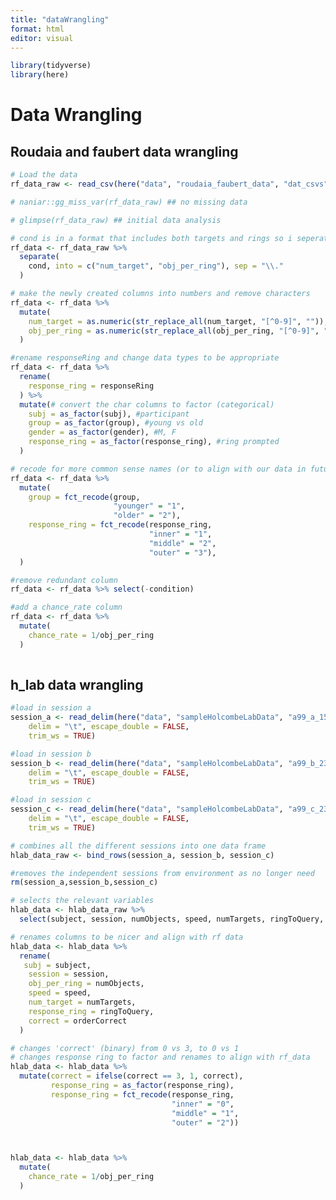 ```yaml
---
title: "dataWrangling"
format: html
editor: visual
---
```


```r
library(tidyverse)
library(here)
```

# Data Wrangling

## Roudaia and faubert data wrangling

```r
# Load the data
rf_data_raw <- read_csv(here("data", "roudaia_faubert_data", "dat_csvs", "sub-ALL_task-motc.csv"))

# naniar::gg_miss_var(rf_data_raw) ## no missing data

# glimpse(rf_data_raw) ## initial data analysis

# cond is in a format that includes both targets and rings so i seperate this
rf_data <- rf_data_raw %>%
  separate(
    cond, into = c("num_target", "obj_per_ring"), sep = "\\."
  )

# make the newly created columns into numbers and remove characters
rf_data <- rf_data %>%
  mutate(
    num_target = as.numeric(str_replace_all(num_target, "[^0-9]", "")),
    obj_per_ring = as.numeric(str_replace_all(obj_per_ring, "[^0-9]", ""))
  )

#rename responseRing and change data types to be appropriate
rf_data <- rf_data %>%
  rename(
    response_ring = responseRing
  ) %>%
  mutate(# convert the char columns to factor (categorical)
    subj = as_factor(subj), #participant
    group = as_factor(group), #young vs old
    gender = as_factor(gender), #M, F
    response_ring = as_factor(response_ring), #ring prompted
  )

# recode for more common sense names (or to align with our data in future)
rf_data <- rf_data %>%
  mutate(
    group = fct_recode(group,
                       "younger" = "1",
                       "older" = "2"),
    response_ring = fct_recode(response_ring,
                               "inner" = "1",
                               "middle" = "2",
                               "outer" = "3"),
  )

#remove redundant column
rf_data <- rf_data %>% select(-condition)

#add a chance_rate column
rf_data <- rf_data %>%
  mutate(
    chance_rate = 1/obj_per_ring
  )
  
```

## h_lab data wrangling

```r
#load in session a
session_a <- read_delim(here("data", "sampleHolcombeLabData", "a99_a_15Jan2025_12-03.tsv"), 
    delim = "\t", escape_double = FALSE, 
    trim_ws = TRUE)

#load in session b
session_b <- read_delim(here("data", "sampleHolcombeLabData", "a99_b_23Jan2025_12-47.tsv"), 
    delim = "\t", escape_double = FALSE, 
    trim_ws = TRUE)

#load in session c
session_c <- read_delim(here("data", "sampleHolcombeLabData", "a99_c_23Jan2025_14-22.tsv"), 
    delim = "\t", escape_double = FALSE, 
    trim_ws = TRUE)

# combines all the different sessions into one data frame
hlab_data_raw <- bind_rows(session_a, session_b, session_c)

#removes the independent sessions from environment as no longer need
rm(session_a,session_b,session_c)

# selects the relevant variables
hlab_data <- hlab_data_raw %>%
  select(subject, session, numObjects, speed, numTargets, ringToQuery, orderCorrect)

# renames columns to be nicer and align with rf data
hlab_data <- hlab_data %>%
  rename(
   subj = subject,
    session = session,
    obj_per_ring = numObjects,
    speed = speed,
    num_target = numTargets,
    response_ring = ringToQuery,
    correct = orderCorrect
  )

# changes 'correct' (binary) from 0 vs 3, to 0 vs 1
# changes response ring to factor and renames to align with rf_data
hlab_data <- hlab_data %>%
  mutate(correct = ifelse(correct == 3, 1, correct),
         response_ring = as_factor(response_ring),
         response_ring = fct_recode(response_ring,
                                    "inner" = "0",
                                    "middle" = "1",
                                    "outer" = "2"))
```

```r

```

```r

```

```r
hlab_data <- hlab_data %>%
  mutate(
    chance_rate = 1/obj_per_ring
  )

```
